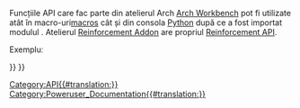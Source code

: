 <languages/>
{{VeryImportantMessage|(November 2018) API Arch este listat în [https://www.freecadweb.org/api autogenerated API documentation].}}

<div class="mw-translate-fuzzy">
Funcțiile API care fac parte din atelierul Arch [[Arch Workbench]] pot fi utilizate atât în macro-uri[[macros]] cât și din consola [[Python]] după ce a fost importat modulul {{incode | Arch}}. Atelierul [[Reinforcement Addon]] are propriul [[Reinforcement API]].
</div>

Exempluː
{{Code|code=
import FreeCAD, Draft, Arch

p1 = FreeCAD.Vector(0, 0, 0)
p2 = FreeCAD.Vector(2000, 0, 0)
baseline = Draft.makeLine(p1, p2)

Arch.makeWall(baseline, length=None, width=200, height=2000)
}}

{{BIM_Tools_navi{{#translation:}}}}
{{Userdocnavi{{#translation:}}}}
[[Category:API{{#translation:}}]]
[[Category:Poweruser_Documentation{{#translation:}}]]